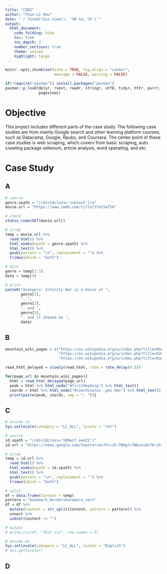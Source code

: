 ```yaml
---
title: "CODE"
author: "Chun-Li Hou"
date: "`r format(Sys.time(), '%B %d, %Y')`"
output: 
  html_document:
    code_folding: hide
    toc: true
    toc_depth: 3
    number_sections: true
    theme: united
    highlight: tango
---
```


```r
knitr::opts_chunk$set(echo = TRUE, fig.align = "center",
                      message = FALSE, warning = FALSE)
```

```r
if(!require("pacman")) install.packages("pacman")
pacman::p_load(dplyr, rvest, readr, stringr, utf8, tidyr, httr, purrr,
               pageviews)
```

# Objective

This project includes different parts of the case study. The following case studies are from mainly Google search and other learning platform courses, such as Datacamp, Google, Rpubs, and Coursera. The center point of these case studies is web scraping, which covers from basic scraping, auto crawling package selenium, article analysis, word operating, and etc.

# Case Study

## A

```r
# source
genre.xpath = "//div[@class='subtext']/a"
movie.url = "https://www.imdb.com/title/tt4154756"

# check
status_code(GET(movie.url))

# scrap
temp = movie.url %>%
  read_html() %>%
  html_nodes(xpath = genre.xpath) %>% 
  html_text() %>% 
  gsub(pattern = "\n", replacement = "") %>%
  trimws(which = "both")

# dice
genre = temp[1:3]
date = temp[4]

# print
paste0("Avengers: Infinity War is a moive of ",
       genre[1],
       ", ",
       genre[2],
       ", and ",
       genre[3],
       ", and it showed on ",
       date)
```

## B

```r
mountain_wiki_pages = c("https://en.wikipedia.org/w/index.php?title=Mount_Everest&oldid=958643874",
                        "https://en.wikipedia.org/w/index.php?title=K2&oldid=956671989",
                        "https://en.wikipedia.org/w/index.php?title=Kangchenjunga&oldid=957008408")

read_html_delayed = slowly(read_html, rate = rate_delay(0.5))

for(page_url in mountain_wiki_pages){
  html = read_html_delayed(page_url)
  peak = html %>% html_node("#firstHeading") %>% html_text()
  coords = html %>% html_node("#coordinates .geo-dms") %>% html_text()
  print(paste(peak, coords, sep = ": "))}
```

## C

```r
# encode ch
Sys.setlocale(category = "LC_ALL", locale = "cht")

# source
id.xpath = "//div[@class='SbNwzf eeoZZ']"
id.url = "https://news.google.com/topstories?hl=zh-TW&gl=TW&ceid=TW:zh-Hant"

# scrap
temp = id.url %>% 
  read_html() %>% 
  html_nodes(xpath = id.xpath) %>% 
  html_text() %>% 
  gsub(pattern = "\n", replacement = "") %>% 
  trimws(which = "both")

# split
df = data.frame(Content = temp)
pattern = "bookmark_bordersharemore_vert"
df = df %>% 
  mutate(Content = str_split(Content, pattern = pattern)) %>% 
  unnest %>% 
  subset(Content != "")

# output
# write.csv(df, "TEST.csv", row.names = F)

# encode en
Sys.setlocale(category = "LC_ALL", locale = "English")
# Sys.getlocale()
```

## D

```r

```
